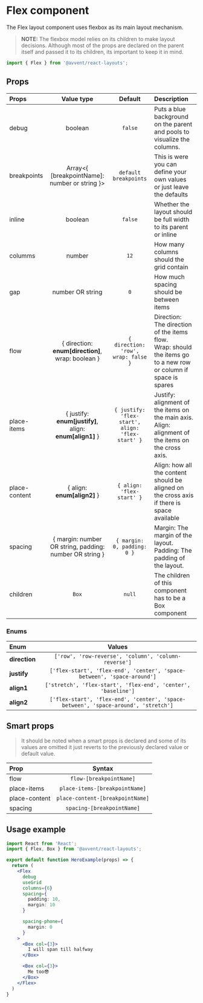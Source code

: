 <Meta title='01 - docs/02 - layouts/Flex' />

# Flex component

The Flex layout component uses flexbox as its main layout mechanism.

> **NOTE:** The flexbox model relies on its children to make layout decisions.
> Although most of the props are declared on the parent itself and passed it to its children, its important to keep it in mind.

```javascript
import { Flex } from '@avvent/react-layouts';
```

## Props

| Props | Value type | Default | Description |
|:---|:---:|:---:|:---|
| debug | boolean | `false` | Puts a blue background on the parent and pools to visualize the columns. |
| breakpoints | Array<{ [breakpointName]: number or string }> | `default breakpoints` | This is were you can define your own values or just leave the defaults |
| inline | boolean | `false` | Whether the layout should be full width to its parent or inline |
| columms | number | `12` | How many columns should the grid contain |
| gap | number OR string | `0` | How much spacing should be between items |
| flow | { direction: **enum[direction]**, wrap: boolean } | `{ direction: 'row', wrap: false }` | Direction: The direction of the items flow. <br/> Wrap: should the items go to a new row or column if space is spares |
| place-items | { justify: **enum[justify]**, align: **enum[align1]** } | `{ justify: 'flex-start', align: 'flex-start' }` | Justify: alignment of the items on the main axis. <br/> Align: alignment of the items on the cross axis. |
| place-content | { align: **enum[align2]** } | `{ align: 'flex-start' }` | Align: how all the content should be aligned on the cross axis if there is space available |
| spacing | { margin: number OR string, padding: number OR string } | `{ margin: 0, padding: 0 }` | Margin: The margin of the layout. <br/> Padding: The padding of the layout. |
| children | `Box` | `null` | The children of this component has to be a Box component |

### Enums
| Enum | Values |
|:---|:---:|
| **direction** | `['row', 'row-reverse', 'column', 'column-reverse']` |
| **justify** | `['flex-start', 'flex-end', 'center', 'space-between', 'space-around']` |
| **align1** | `['stretch', 'flex-start', 'flex-end', 'center', 'baseline']` |
| **align2** | `['flex-start', 'flex-end', 'center', 'space-between', 'space-around', 'stretch']` |

## Smart props

> It should be noted when a smart props is declared and some of its values are omitted it just reverts to the previously declared value or default value.

| Prop | Syntax |
|:---|:---:|
| flow | `flow-[breakpointName]` |
| place-items | `place-items-[breakpointName]` |
| place-content | `place-content-[breakpointName]` |
| spacing | `spacing-[breakpointName]` |

## Usage example

```jsx
import React from 'React';
import { Flex, Box } from '@avvent/react-layouts';

export default function HeroExample(props) => {
  return (
    <Flex
      debug
      useGrid
      columns={6}
      spacing={
        padding: 10,
        margin: 10
      }

      spacing-phone={
        margin: 0
      }
    >
      <Box col={3}>
        I will span till halfway
      </Box>

      <Box col={3}>
        Me too😎
      </Box>
    </Flex>
  )
}

```